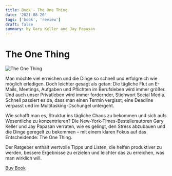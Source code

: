 ```yaml
---
title: Book - The One Thing
date: '2021-08-20'
tags: ['book', 'review']
draft: false
summary: by Gary Keller and Jay Papasan
---
```


# The One Thing

![The One Thing](https://images-na.ssl-images-amazon.com/images/I/31MP+nWO6zL._SX350_BO1,204,203,200_.jpg)

Man möchte viel erreichen und die Dinge so schnell und erfolgreich wie möglich erledigen. Doch leichter gesagt als getan: Die tägliche Flut an E-Mails, Meetings, Aufgaben und Pflichten im Berufsleben wird immer größer. Und auch unser Privatleben wird immer fordernder, Stichwort Social Media. Schnell passiert es da, dass man einen Termin vergisst, eine Deadline verpasst und im Multitasking-Dschungel untergeht.

Wie schafft man es, Struktur ins tägliche Chaos zu bekommen und sich aufs Wesentliche zu konzentrieren? Die New-York-Times-Bestellerautoren Gary Keller und Jay Papasan verraten, wie es gelingt, den Stress abzubauen und die Dinge geregelt zu bekommen – mit einem klaren Fokus auf das Entscheidende: The One Thing.

Der Ratgeber enthält wertvolle Tipps und Listen, die helfen produktiver zu werden, bessere Ergebnisse zu erzielen und leichter das zu erreichen, was man wirklich will.

[Buy Book](https://www.amazon.de/One-Thing-%C3%BCberraschend-einfache-au%C3%9Fergew%C3%B6hnlichen/dp/386881681X)
